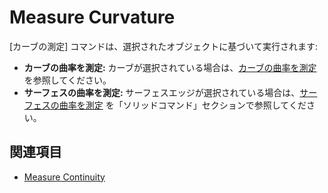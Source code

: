 
# Measure Curvature

<Reference shortcut="" command="Measure Curvature" button=""/>

[カーブの測定] コマンドは、選択されたオブジェクトに基づいて実行されます:
  - **カーブの曲率を測定:** カーブが選択されている場合は、[カーブの曲率を測定](/sketch/measure-curve-curvature) を参照してください。
  - **サーフェスの曲率を測定:** サーフェスエッジが選択されている場合は、[サーフェスの曲率を測定](/solid/measure-surface-curvature) を「ソリッドコマンド」セクションで参照してください。

## 関連項目
- [Measure Continuity](/solid/measure-continuity)